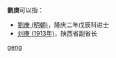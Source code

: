 '''劉庚'''可以指：
* [[劉庚_(明朝)|劉庚 (明朝)]]，隆庆二年戊辰科进士
* [[刘庚_(1913年)|刘庚 (1913年)]]，陕西省副省长

{{disambig}}

[[Category:二字刘姓人名消歧义|geng]]